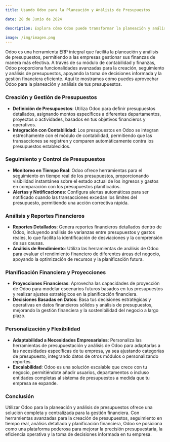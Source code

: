 ```yaml
---
title: Usando Odoo para la Planeación y Análisis de Presupuestos

date: 28 de Junio de 2024

description: Explora cómo Odoo puede transformar la planeación y análisis de presupuestos en tu empresa, ofreciendo herramientas avanzadas para una gestión financiera detallada, seguimiento en tiempo real y toma de decisiones informada.

image: /img/imagen.png
---
```


Odoo es una herramienta ERP integral que facilita la planeación y análisis de presupuestos, permitiendo a las empresas gestionar sus finanzas de manera más efectiva. A través de su módulo de contabilidad y finanzas, Odoo proporciona funcionalidades avanzadas para la creación, seguimiento y análisis de presupuestos, apoyando la toma de decisiones informada y la gestión financiera eficiente. Aquí te mostramos cómo puedes aprovechar Odoo para la planeación y análisis de tus presupuestos.

### **Creación y Gestión de Presupuestos**

- **Definición de Presupuestos**: Utiliza Odoo para definir presupuestos detallados, asignando montos específicos a diferentes departamentos, proyectos o actividades, basados en tus objetivos financieros y operativos.
- **Integración con Contabilidad**: Los presupuestos en Odoo se integran estrechamente con el módulo de contabilidad, permitiendo que las transacciones se registren y comparen automáticamente contra los presupuestos establecidos.

### **Seguimiento y Control de Presupuestos**

- **Monitoreo en Tiempo Real**: Odoo ofrece herramientas para el seguimiento en tiempo real de los presupuestos, proporcionando visibilidad instantánea sobre el estado actual de los ingresos y gastos en comparación con los presupuestos planificados.
- **Alertas y Notificaciones**: Configura alertas automáticas para ser notificado cuando las transacciones excedan los límites del presupuesto, permitiendo una acción correctiva rápida.

### **Análisis y Reportes Financieros**

- **Reportes Detallados**: Genera reportes financieros detallados dentro de Odoo, incluyendo análisis de varianzas entre presupuestos y gastos reales, lo que facilita la identificación de desviaciones y la comprensión de sus causas.
- **Análisis de Rendimiento**: Utiliza las herramientas de análisis de Odoo para evaluar el rendimiento financiero de diferentes áreas del negocio, apoyando la optimización de recursos y la planificación futura.

### **Planificación Financiera y Proyecciones**

- **Proyecciones Financieras**: Aprovecha las capacidades de proyección de Odoo para modelar escenarios futuros basados en tus presupuestos y realizar ajustes estratégicos en la planificación financiera.
- **Decisiones Basadas en Datos**: Basa tus decisiones estratégicas y operativas en datos financieros sólidos y análisis de presupuestos, mejorando la gestión financiera y la sostenibilidad del negocio a largo plazo.

### **Personalización y Flexibilidad**

- **Adaptabilidad a Necesidades Empresariales**: Personaliza las herramientas de presupuestación y análisis de Odoo para adaptarlas a las necesidades específicas de tu empresa, ya sea ajustando categorías de presupuesto, integrando datos de otros módulos o personalizando reportes.
- **Escalabilidad**: Odoo es una solución escalable que crece con tu negocio, permitiéndote añadir usuarios, departamentos o incluso entidades completas al sistema de presupuestos a medida que tu empresa se expande.

### **Conclusión**

Utilizar Odoo para la planeación y análisis de presupuestos ofrece una solución completa y centralizada para la gestión financiera. Con herramientas avanzadas para la creación de presupuestos, seguimiento en tiempo real, análisis detallado y planificación financiera, Odoo se posiciona como una plataforma poderosa para mejorar la precisión presupuestaria, la eficiencia operativa y la toma de decisiones informada en tu empresa.